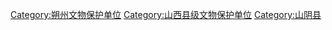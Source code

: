 [[Category:朔州文物保护单位|Category:朔州文物保护单位]]
[[Category:山西县级文物保护单位|Category:山西县级文物保护单位]]
[[Category:山阴县|Category:山阴县]]
